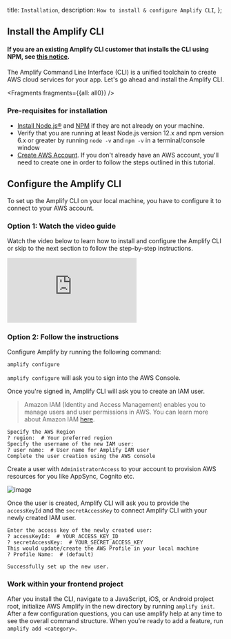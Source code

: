   title: `Installation`,
  description: `How to install & configure Amplify CLI`,
};

  

## Install the Amplify CLI

<Callout warning>

#### If you are an existing Amplify CLI customer that installs the CLI using NPM, see [this notice](/cli/migration/previous-versions).

</Callout>

The Amplify Command Line Interface (CLI) is a unified toolchain to create AWS cloud services for your app. Let's go ahead and install the Amplify CLI.


<Fragments fragments={{all: all0}} />

### Pre-requisites for installation

- [Install Node.js®](https://nodejs.org/en/download/) and [NPM](https://www.npmjs.com/get-npm) if they are not already on your machine.
- Verify that you are running at least Node.js version 12.x and npm version 6.x or greater by running `node -v` and `npm -v` in a terminal/console window
- [Create AWS Account](https://portal.aws.amazon.com/billing/signup?redirect_url=https%3A%2F%2Faws.amazon.com%2Fregistration-confirmation#/start). If you don't already have an AWS account, you'll need to create one in order to follow the steps outlined in this tutorial.

## Configure the Amplify CLI

To set up the Amplify CLI on your local machine, you have to configure it to connect to your AWS account.

### Option 1: Watch the video guide

Watch the video below to learn how to install and configure the Amplify CLI or skip to the next section to follow the step-by-step instructions.

<iframe src="https://www.youtube-nocookie.com/embed/fWbM5DLh25U" frameborder="0" allow="accelerometer; autoplay; clipboard-write; encrypted-media; gyroscope; picture-in-picture" allowfullscreen></iframe>

### Option 2: Follow the instructions

Configure Amplify by running the following command:

```bash
amplify configure
```

`amplify configure` will ask you to sign into the AWS Console.

Once you're signed in, Amplify CLI will ask you to create an IAM user.
> Amazon IAM (Identity and Access Management) enables you to manage users and user permissions in AWS. You can learn more about Amazon IAM [here](https://aws.amazon.com/iam/).

```console
Specify the AWS Region
? region:  # Your preferred region
Specify the username of the new IAM user:
? user name:  # User name for Amplify IAM user
Complete the user creation using the AWS console
```

Create a user with `AdministratorAccess` to your account to provision AWS resources for you like AppSync, Cognito etc.

![image](/images/user-creation.gif)

Once the user is created, Amplify CLI will ask you to provide the `accessKeyId` and the `secretAccessKey` to connect Amplify CLI with your newly created IAM user.

```console
Enter the access key of the newly created user:
? accessKeyId:  # YOUR_ACCESS_KEY_ID
? secretAccessKey:  # YOUR_SECRET_ACCESS_KEY
This would update/create the AWS Profile in your local machine
? Profile Name:  # (default)

Successfully set up the new user.
```

### Work within your frontend project

After you install the CLI, navigate to a JavaScript, iOS, or Android project root, initialize AWS Amplify in the new directory by running `amplify init`. After a few configuration questions, you can use amplify help at any time to see the overall command structure. When you’re ready to add a feature, run `amplify add <category>`.
